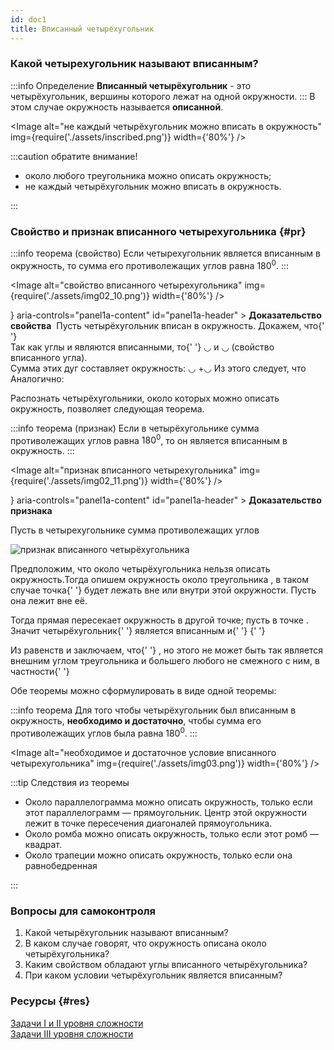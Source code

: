 ```yaml
---
id: doc1
title: Вписанный четырёхугольник
---
```



### Какой четырехугольник называют вписанным?

:::info Определение
**Вписанный четырёхугольник** - это четырёхугольник, вершины которого лежат на одной окружности.
:::
В этом случае окружность называется **описанной**.

<Image
  alt="не каждый четырёхугольник можно вписать в окружность"
  img={require('./assets/inscribed.png')}
  width={'80%'}
/>
<br />

:::caution обратите внимание!

- около любого треугольника можно описать
  окружность;
- не каждый четырёхугольник можно вписать в окружность.

:::

### Свойство и признак вписанного четырехугольника {#pr}

:::info теорема (свойство)
Если четырехугольник является вписанным в окружность, то сумма его противолежащих углов равна $180^0.$
:::

<Image
  alt="свойство вписанного четырехугольника"
  img={require('./assets/img02_10.png')}
  width={'80%'}
/>

<Accordion>
  <AccordionSummary
    expandIcon={<ExpandMoreIcon />}
    aria-controls="panel1a-content"
    id="panel1a-header"
  >
    <Typography>
      <b>Доказательство свойства</b>
    </Typography>
  </AccordionSummary>
  <AccordionDetails>
    <Typography>
    <Image alt="" img={require('./assets/img02.png')} width={'50%'} />
      Пусть четырёхугольник <TeX math="ABCD" /> вписан в окружность. Докажем, что{' '}
      <TeX math="\angle A + \angle C = 180^0. " />
      <br />
      Так как углы <TeX math="A " /> и <TeX math="B " /> являются вписанными, то{' '}
      <TeX math="\angle A=\dfrac12" />
      &#9697;
      <TeX math="BCD" /> и <TeX math="\angle C=\dfrac12" />
      &#9697;
      <TeX math="DAB" /> (свойство вписанного угла).
      <br />
      Сумма этих дуг составляет окружность: &#9697;
      <TeX math="BCD" /> +&#9697;
      <TeX math="DAB=360^0." /> Из этого следует, что <TeX math="\angle A + \angle C =180^0." />
      <br />
      Аналогично: <TeX math="\angle B + \angle D =180^0. \quad \blacksquare" />

</Typography>

  </AccordionDetails>
</Accordion>

Распознать четырёхугольники, около которых можно описать окружность, позволяет следующая теорема.

:::info теорема (признак)
Если в четырёхугольнике сумма противолежащих углов равна $180^0$, то он является вписанным в окружность.
:::

<Image
  alt="признак вписанного четырехугольника"
  img={require('./assets/img02_11.png')}
  width={'80%'}
/>

<Accordion>
  <AccordionSummary
    expandIcon={<ExpandMoreIcon />}
    aria-controls="panel1a-content"
    id="panel1a-header"
  >
    <Typography>
      <b>Доказательство признака</b>
    </Typography>
  </AccordionSummary>
  <AccordionDetails>
    <Typography>
 <p>
        Пусть в четырехугольнике <TeX math="ABCD" /> сумма противолежащих углов
        <TeX math="\angle A + \angle C = 180^0. \quad(1)" />
      </p>
      <Image
        alt="признак вписанного четырёхугольника"
        img={require('./assets/img02_06.png')}
        width={'80%'}
      />
      <p>
        Предположим, что около четырёхугольника нельзя описать окружность.Тогда опишем
        окружность около треугольника <TeX math="ABD" />, в таком случае точка{' '}
        <TeX math="C" /> будет лежать вне или внутри этой окружности. Пусть она
        лежит вне её.
      </p>
      <p>
        Тогда прямая <TeX math="CD" /> пересекает окружность в другой точке;
        пусть в точке <TeX math="C_1" />. Значит четырёхугольник{' '}
        <TeX math="ABC_1D" /> является вписанным и{' '}
        <TeX math="\angle A + \angle C_1 = 180^0. \quad (2)" />{' '}
      </p>
      Из равенств <TeX math="(1)" /> и <TeX math="(2)" /> заключаем, что{' '}
      <TeX math="\angle C = \angle C_1" />
      , но этого не может быть так <TeX math="\angle C_1" /> является внешним углом
      треугольника <TeX math="BC_1C" /> и большего любого не смежного с ним, в частности{' '}
      <TeX math="\angle C. d \blacksquare" />
</Typography>

  </AccordionDetails>
</Accordion>

<br />
<p>Обе теоремы можно сформулировать в виде одной теоремы:</p>

:::info теорема
Для того чтобы четырёхугольник был вписанным в окружность, **необходимо
и достаточно**, чтобы сумма его противолежащих углов была равна $180^0$.
:::

<Image
  alt="необходимое и достаточное условие вписанного четырехугольника"
  img={require('./assets/img03.png')}
  width={'80%'}
/>

:::tip Следствия из теоремы

- Около параллелограмма можно описать окружность, только если этот параллелограмм — прямоугольник. Центр этой окружности лежит в точке пересечения диагоналей прямоугольника.
- Около ромба можно описать окружность, только если этот ромб — квадрат.
- Около трапеции можно описать окружность, только если она равнобедренная

:::

### Вопросы для самоконтроля

1. Какой четырёхугольник называют вписанным?
2. В каком случае говорят, что окружность описана около четырёхугольника?
3. Каким свойством обладают углы вписанного четырёхугольника?
4. При каком условии четырёхугольник является вписанным?

### Ресурсы {#res}

[Задачи I и II уровня сложности](https://disk.yandex.ru/i/QpHbXwU2-jyLmw)<br />
[Задачи III уровня сложности](https://disk.yandex.ru/i/km43bZz7sVzMNw)

